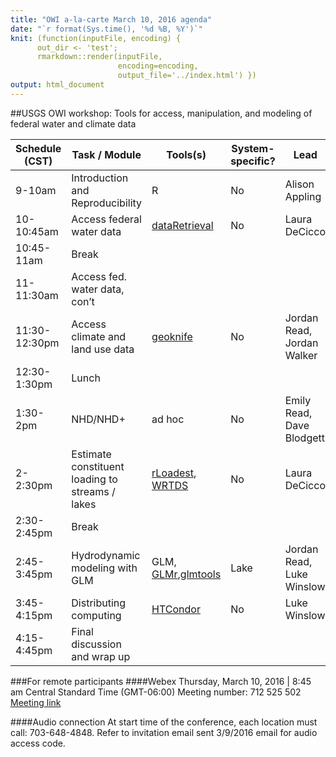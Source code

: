 ```yaml
---
title: "OWI a-la-carte March 10, 2016 agenda"
date: "`r format(Sys.time(), '%d %B, %Y')`"
knit: (function(inputFile, encoding) { 
      out_dir <- 'test';
      rmarkdown::render(inputFile,
                        encoding=encoding, 
                        output_file='../index.html') })
output: html_document
---
```


##USGS OWI workshop: Tools for access, manipulation, and modeling of federal water and climate data


|  Schedule (CST) | Task / Module  | Tools(s)  | System-specific?  | Lead  |   
|---|---|---|---|---|
|  9-10am | Introduction and Reproducibility  | R  | No  | Alison Appling  |   
|  10-10:45am | Access federal water data  | [dataRetrieval](https://cran.r-project.org/web/packages/dataRetrieval/index.html)  | No | Laura DeCicco  |   
|  10:45-11am | Break  |   |   |   |   
|  11-11:30am | Access fed. water data, con't  |   |   |   |   
|  11:30-12:30pm | Access climate and land use data  | [geoknife](https://cran.r-project.org/web/packages/geoknife/index.html)  | No  | Jordan Read, Jordan Walker |   
|  12:30-1:30pm | Lunch  |   |   |   |   
|  1:30-2pm | NHD/NHD+  | ad hoc  | No  | Emily Read, Dave Blodgett  |   
|  2-2:30pm | Estimate constituent loading to streams / lakes  | [rLoadest](https://github.com/USGS-R/rloadest), [WRTDS](https://cran.r-project.org/web/packages/EGRET/index.html)  | No  | Laura DeCicco  |   
|  2:30-2:45pm | Break  |   |   |   |   
|  2:45-3:45pm | Hydrodynamic modeling with GLM  | GLM, [GLMr](https://github.com/GLEON/GLMr),[glmtools](https://github.com/USGS-R/glmtools)  | Lake  | Jordan Read, Luke Winslow  |   
|  3:45-4:15pm | Distributing computing  | [HTCondor](https://research.cs.wisc.edu/htcondor/)  | No  | Luke Winslow   |   
|  4:15-4:45pm | Final discussion and wrap up  |   |   |   |  

###For remote participants
####Webex
Thursday, March 10, 2016 | 8:45 am Central Standard Time (GMT-06:00) 
Meeting number: 712 525 502
[Meeting link](https://usgs.webex.com/usgs/j.php?MTID=m42216ab885b59e2e5f84c155d69c7e7e)

####Audio connection
At start time of the conference, each location must call: 703-648-4848.  Refer to invitation email sent 3/9/2016 email for audio access code.

